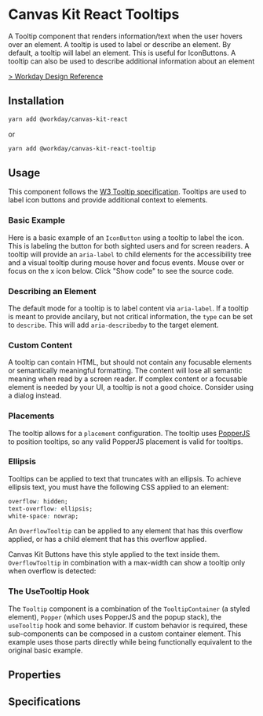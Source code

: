 


<Meta title="Components/Popups/Tooltip/React" component={Tooltip} />

# Canvas Kit React Tooltips

A Tooltip component that renders information/text when the user hovers over an element. A tooltip is
used to label or describe an element. By default, a tooltip will label an element. This is useful
for IconButtons. A tooltip can also be used to describe additional information about an element

[> Workday Design Reference](https://design.workday.com/components/popups/tooltips)

## Installation

```sh
yarn add @workday/canvas-kit-react
```

or

```sh
yarn add @workday/canvas-kit-react-tooltip
```

## Usage

This component follows the
[W3 Tooltip specification](https://www.w3.org/TR/wai-aria-practices/#tooltip). Tooltips are used to
label icon buttons and provide additional context to elements.

### Basic Example

Here is a basic example of an `IconButton` using a tooltip to label the icon. This is labeling the
button for both sighted users and for screen readers. A tooltip will provide an `aria-label` to
child elements for the accessibility tree and a visual tooltip during mouse hover and focus events.
Mouse over or focus on the x icon below. Click "Show code" to see the source code.

<ExampleCodeBlock code={Default} />

### Describing an Element

The default mode for a tooltip is to label content via `aria-label`. If a tooltip is meant to
provide ancilary, but not critical information, the `type` can be set to `describe`. This will add
`aria-describedby` to the target element.

<ExampleCodeBlock code={DescribeType} />

### Custom Content

A tooltip can contain HTML, but should not contain any focusable elements or semantically meaningful
formatting. The content will lose all semantic meaning when read by a screen reader. If complex
content or a focusable element is needed by your UI, a tooltip is not a good choice. Consider using
a dialog instead.

<ExampleCodeBlock code={CustomContent} />

### Placements

The tooltip allows for a `placement` configuration. The tooltip uses
[PopperJS](https://popper.js.org/) to position tooltips, so any valid PopperJS placement is valid
for tooltips.

<ExampleCodeBlock code={Placements} />

### Ellipsis

Tooltips can be applied to text that truncates with an ellipsis. To achieve ellipsis text, you must
have the following CSS applied to an element:

```css
overflow: hidden;
text-overflow: ellipsis;
white-space: nowrap;
```

An `OverflowTooltip` can be applied to any element that has this overflow applied, or has a child
element that has this overflow applied.

Canvas Kit Buttons have this style applied to the text inside them. `OverflowTooltip` in combination
with a max-width can show a tooltip only when overflow is detected:

<ExampleCodeBlock code={Ellipsis} />

### The UseTooltip Hook

The `Tooltip` component is a combination of the `TooltipContainer` (a styled element), `Popper`
(which uses PopperJS and the popup stack), the `useTooltip` hook and some behavior. If custom
behavior is required, these sub-components can be composed in a custom container element. This
example uses those parts directly while being functionally equivalent to the original basic example.

<ExampleCodeBlock code={UseTooltip} />

## Properties

<ArgsTable of={Tooltip} />

## Specifications

<Specifications file="Tooltip.spec.ts" name="Tooltip" />
